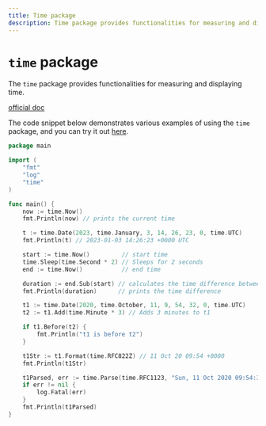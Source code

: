 ```yaml
---
title: Time package
description: Time package provides functionalities for measuring and displaying time
---
```


# `time` package

The `time` package provides functionalities for measuring and displaying time.

[official doc](https://pkg.go.dev/time)

The code snippet below demonstrates various examples of using the `time` package, and you can try it out [here](https://goplay.followthepattern.net/snippet/xLH0YjKpgnx).

```go copy
package main

import (
	"fmt"
	"log"
	"time"
)

func main() {
	now := time.Now()
	fmt.Println(now) // prints the current time

	t := time.Date(2023, time.January, 3, 14, 26, 23, 0, time.UTC)
	fmt.Println(t) // 2023-01-03 14:26:23 +0000 UTC

	start := time.Now()         // start time
	time.Sleep(time.Second * 2) // Sleeps for 2 seconds
	end := time.Now()           // end time

	duration := end.Sub(start) // calculates the time difference between start and end
	fmt.Println(duration)      // prints the time difference

	t1 := time.Date(2020, time.October, 11, 9, 54, 32, 0, time.UTC)
	t2 := t1.Add(time.Minute * 3) // Adds 3 minutes to t1

	if t1.Before(t2) {
		fmt.Println("t1 is before t2")
	}

	t1Str := t1.Format(time.RFC822Z) // 11 Oct 20 09:54 +0000
	fmt.Println(t1Str)

	t1Parsed, err := time.Parse(time.RFC1123, "Sun, 11 Oct 2020 09:54:32 UTC")
	if err != nil {
		log.Fatal(err)
	}
	fmt.Println(t1Parsed)
}
```